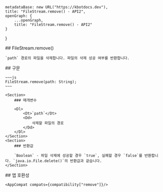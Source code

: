 
    metadataBase: new URL("https://kbotdocs.dev"),
    title: "FileStream.remove() - API2",
    openGraph: {
        ...openGraph,
        title: "FileStream.remove() - API2"
    }
}

<Section>
    ## FileStream.remove()

    `path` 경로의 파일을 삭제합니다. 파일의 삭제 성공 여부를 반환합니다.
</Section>
<Section>
    ## 구문

    ~~~js
    FileStream.remove(path: String);
    ~~~

    <Section>
        ### 매개변수

        <Dl>
            <Dt>`path`</Dt>
            <Dd>
                삭제할 파일의 경로
            </Dd>
        </Dl>
    </Section>
    <Section>
        ### 반환값

        `Boolean` - 파일 삭제에 성공할 경우 `true`, 실패할 경우 `false`를 반환합니다. `java.io.File.delete()`의 반환값과 같습니다.
    </Section>
</Section>
<Section>
    ## 앱 호환성

    <AppCompat compats={compatibility["remove"]}/>
</Section>